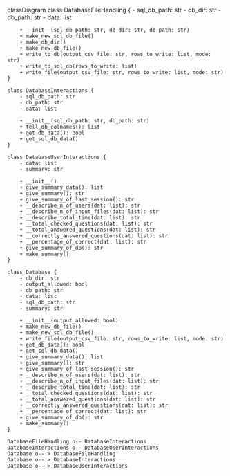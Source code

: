 classDiagram
    class DatabaseFileHandling {
        - sql_db_path: str
        - db_dir: str
        - db_path: str
        - data: list

        + __init__(sql_db_path: str, db_dir: str, db_path: str)
        + make_new_sql_db_file()
        + make_db_dir()
        + make_new_db_file()
        + write_to_db(output_csv_file: str, rows_to_write: list, mode: str)
        + write_to_sql_db(rows_to_write: list)
        + write_file(output_csv_file: str, rows_to_write: list, mode: str)
    }

    class DatabaseInteractions {
        - sql_db_path: str
        - db_path: str
        - data: list

        + __init__(sql_db_path: str, db_path: str)
        + tell_db_colnames(): list
        + get_db_data(): bool
        + get_sql_db_data()
    }

    class DatabaseUserInteractions {
        - data: list
        - summary: str

        + __init__()
        + give_summary_data(): list
        + give_summary(): str
        + give_summary_of_last_session(): str
        + __describe_n_of_users(dat: list): str
        + __describe_n_of_input_files(dat: list): str
        + __describe_total_time(dat: list): str
        + __total_checked_questions(dat: list): str
        + __total_answered_questions(dat: list): str
        + __correctly_answered_questions(dat: list): str
        + __percentage_of_correct(dat: list): str
        + give_summary_of_db(): str
        + make_summary()
    }

    class Database {
        - db_dir: str
        - output_allowed: bool
        - db_path: str
        - data: list
        - sql_db_path: str
        - summary: str

        + __init__(output_allowed: bool)
        + make_new_db_file()
        + make_new_sql_db_file()
        + write_file(output_csv_file: str, rows_to_write: list, mode: str)
        + get_db_data(): bool
        + get_sql_db_data()
        + give_summary_data(): list
        + give_summary(): str
        + give_summary_of_last_session(): str
        + __describe_n_of_users(dat: list): str
        + __describe_n_of_input_files(dat: list): str
        + __describe_total_time(dat: list): str
        + __total_checked_questions(dat: list): str
        + __total_answered_questions(dat: list): str
        + __correctly_answered_questions(dat: list): str
        + __percentage_of_correct(dat: list): str
        + give_summary_of_db(): str
        + make_summary()
    }

    DatabaseFileHandling o-- DatabaseInteractions
    DatabaseInteractions o-- DatabaseUserInteractions
    Database o--|> DatabaseFileHandling
    Database o--|> DatabaseInteractions
    Database o--|> DatabaseUserInteractions
